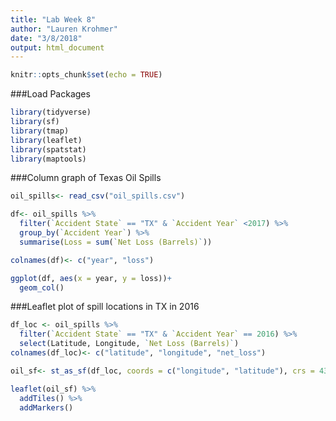 ```yaml
---
title: "Lab Week 8"
author: "Lauren Krohmer"
date: "3/8/2018"
output: html_document
---
```


```r
knitr::opts_chunk$set(echo = TRUE)
```

###Load Packages

```r
library(tidyverse)
library(sf)
library(tmap)
library(leaflet)
library(spatstat)
library(maptools)

```


###Column graph of Texas Oil Spills

```r
oil_spills<- read_csv("oil_spills.csv")

df<- oil_spills %>% 
  filter(`Accident State` == "TX" & `Accident Year` <2017) %>% 
  group_by(`Accident Year`) %>% 
  summarise(Loss = sum(`Net Loss (Barrels)`))

colnames(df)<- c("year", "loss")

ggplot(df, aes(x = year, y = loss))+
  geom_col()

```

###Leaflet plot of spill locations in TX in 2016
```r

df_loc <- oil_spills %>% 
  filter(`Accident State` == "TX" & `Accident Year` == 2016) %>% 
  select(Latitude, Longitude, `Net Loss (Barrels)`)
colnames(df_loc)<- c("latitude", "longitude", "net_loss")

oil_sf<- st_as_sf(df_loc, coords = c("longitude", "latitude"), crs = 4326)

leaflet(oil_sf) %>% 
  addTiles() %>% 
  addMarkers()

```






